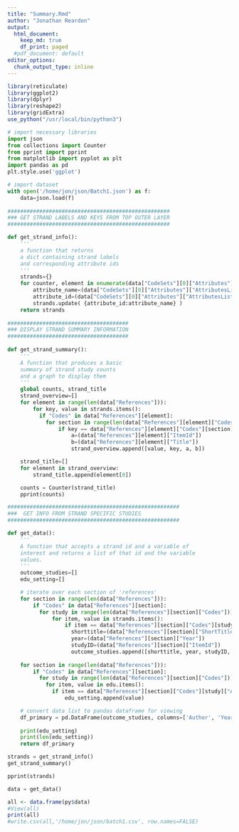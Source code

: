 ```yaml
---
title: "Summary.Rmd"
author: "Jonathan Reardon"
output:
  html_document:
    keep_md: true
    df_print: paged
  #pdf_document: default
editor_options:
  chunk_output_type: inline
---
```


```r
library(reticulate)
library(ggplot2)
library(dplyr)
library(reshape2)
library(gridExtra)
use_python("/usr/local/bin/python3")
```

```python
# import necessary libraries
import json
from collections import Counter
from pprint import pprint
from matplotlib import pyplot as plt
import pandas as pd
plt.style.use('ggplot')

# import dataset
with open('/home/jon/json/Batch1.json') as f:
    data=json.load(f)
    
###################################################
### GET STRAND LABELS AND KEYS FROM TOP OUTER LAYER
###################################################

def get_strand_info():
    ''' 
    a function that returns
    a dict containing strand labels
    and corresponding attribute ids
    '''
    strands={}
    for counter, element in enumerate(data["CodeSets"][0]["Attributes"]["AttributesList"]):
        attribute_name=(data["CodeSets"][0]["Attributes"]["AttributesList"][counter]["AttributeName"])
        attribute_id=(data["CodeSets"][0]["Attributes"]["AttributesList"][counter]["AttributeId"])
        strands.update( {attribute_id:attribute_name} )
    return strands
    
######################################
### DISPLAY STRAND SUMMARY INFORMATION 
######################################
    
def get_strand_summary():
    '''
    A function that produces a basic
    summary of strand study counts
    and a graph to display them
    '''
    global counts, strand_title
    strand_overview=[]
    for element in range(len(data["References"])):
        for key, value in strands.items():
          if "Codes" in data["References"][element]:
            for section in range(len(data["References"][element]["Codes"])):
                if key == data["References"][element]["Codes"][section]["AttributeId"]:
                    a=(data["References"][element]["ItemId"])
                    b=(data["References"][element]["Title"])
                    strand_overview.append([value, key, a, b])

    strand_title=[]
    for element in strand_overview:
        strand_title.append(element[0])

    counts = Counter(strand_title) 
    pprint(counts)

######################################################
###  GET INFO FROM STRAND SPECIFIC STUDIES
######################################################

def get_data():
    '''
    A function that accepts a strand id and a variable of
    interest and returns a list of that id and the variable
    values.
    '''
    outcome_studies=[] 
    edu_setting=[]

    # iterate over each section of 'references'
    for section in range(len(data["References"])):
        if "Codes" in data["References"][section]:
          for study in range(len(data["References"][section]["Codes"])):
              for item, value in strands.items():
                  if item == data["References"][section]["Codes"][study]["AttributeId"]:
                    shorttitle=(data["References"][section]["ShortTitle"])
                    year=(data["References"][section]["Year"])
                    studyID=(data["References"][section]["ItemId"])
                    outcome_studies.append([shorttitle, year, studyID, value])
                    
    for section in range(len(data["References"])):
        if "Codes" in data["References"][section]:
          for study in range(len(data["References"][section]["Codes"])):
            for item, value in edu.items():
              if item == data["References"][section]["Codes"][study]["AttributeId"]:
                  edu_setting.append(value)

    # convert data list to pandas dataframe for viewing
    df_primary = pd.DataFrame(outcome_studies, columns=['Author', 'Year', 'StudyID', 'Strand'])
    
    print(edu_setting)
    print(len(edu_setting))
    return df_primary

```

```python
strands = get_strand_info()
get_strand_summary()
```

```python
pprint(strands)
```

```python
data = get_data()
```

```r
all <- data.frame(py$data)
#View(all)
print(all)
#write.csv(all,'/home/jon/json/batch1.csv', row.names=FALSE)
```

